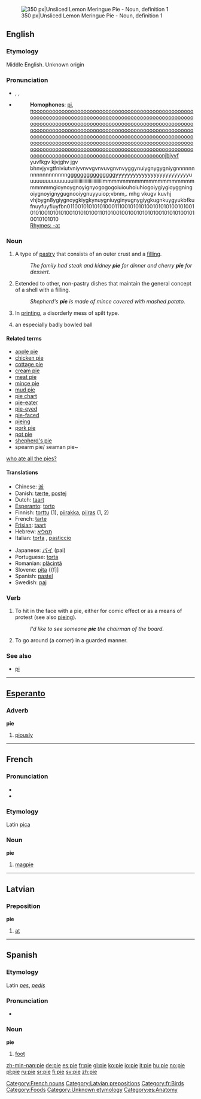 {{see|Pie|PIE}}
[[Image:Lemon Meringue Pie 1.jpg|thumb|right|350 px|Unsliced Lemon Meringue Pie - Noun, definition 1]]
==English==

===Etymology===
Middle English. Unknown origin

===Pronunciation===
*{{AHD|pī}}, {{IPA|/paɪ/}}, {{SAMPA|/paI/}}
*{{audio|en-us-pie.ogg|Audio (US)}}
*:'''Homophones''': [[pi]], [[π]]ooooooooooooooooooooooooooooooooooooooooooooooooooooooooooooooooooooooooooooooooooooooooooooooooooooooooooooooooooooooooooooooooooooooooooooooooooooooooooooooooooooooooooooooooooooooooooooooooooooooooooooooooooooooooooooooooooooooooooooooooooooooooooooooooooooooooooooooooooooooooooooooooooooooooooooooooooooooooooooooooooooooooooooooooooooooooooooooooooooooooooooooooooooooooooooooooooooooooooooooooooooonjbiyvf yuvfkgv kjvjghv jgv bhnvjyvgtfniviutvniyvnvvgvnvuvgnvnvyggynuiygnygygniygnnnnnnnnnnnnnnnnnngggggggggggggggyyyyyyyyyyyyyyyyyyyyyyyyyuuuuuuuuuuuuuuuiiiiiiiiiiiiiiiiiiiiiiimmmmmmmmmmmmmmmmmmmmmmmmmgioynoygnoyignyogogogoiuiouhoiuhiogoiygiygioyggningoiygnoyignygugnooiygnuyyuiop;vbnm,. mhg vkugv kuvhj vhjbygn8ygiygnoygkiygkynuygniuyginyugnygiygkugnkuygyukbfkufnuyfuyfiuyfbn0110010101010100011100101010100101010100101001010100101010100101010100110101001001001010101001010101001010010101010
*: [[Rhymes:English:-aɪ|Rhymes: -aɪ]]

===Noun===
{{en-noun|s|-}}

# A type of [[pastry]] that consists of an outer crust and a [[filling]].
#: ''The family had steak and kidney '''pie''' for dinner and cherry '''pie''' for dessert.''
# Extended to other, non-pastry dishes that maintain the general concept of a shell with a filling.
#: ''Shepherd's '''pie''' is made of mince covered with mashed potato.''
# In [[printing]], a disorderly mess of spilt type.
# {{cricket}} an especially badly bowled ball

====Related terms====
*[[apple pie]]
*[[chicken pie]]
*[[cottage pie]]
*[[cream pie]]
*[[meat pie]]
*[[mince pie]]
*[[mud pie]]
*[[pie chart]]
*[[pie-eater]]
*[[pie-eyed]]
*[[pie-faced]]
*[[pieing]]
*[[pork pie]]
*[[pot pie]]
*[[shepherd's pie]]
*spearm pie/ seaman pie~
[[who ate all the pies?]]

====Translations====
{{top}}
*Chinese: [[派]]
*Danish: [[tærte]], [[postej]] {{c}}
*Dutch: [[taart]]
*[[Esperanto]]: [[torto]]
*Finnish: [[torttu]] (1), [[piirakka]], [[piiras]] (1, 2)
*French: [[tarte]] {{f}}
*[[Frisian]]: [[taart]]
*Hebrew: [[תמליא]]
*Italian: [[torta]] {{f}}, [[pasticcio]] {{m}}
{{mid}}
*Japanese: [[パイ]] (pai)
*Portuguese: [[torta]] {{f}}
*Romanian: [[plăcintă]] {{f}}
*Slovene: [[pita]] {{f]]
*Spanish: [[pastel]] {{m}}
*Swedish: [[paj]]
{{bottom}}

===Verb===
{{en-verb|pie|d}}

# {{transitive}} To hit in the face with a pie, either for comic effect or as a means of protest (see also [[pieing]]).
#: ''I'd like to see someone '''pie''' the chairman of the board.''
# {{transitive}} To go around (a corner) in a guarded manner.

===See also===
*[[pi]]

----

==[[Esperanto]]==

===Adverb===
'''pie'''

# [[piously]]

----

==French==

===Pronunciation===
*{{IPA|/pi/}}
*{{SAMPA|/pi/}}

===Etymology===
Latin [[pica]]

===Noun===
'''pie''' {{f}}

# [[magpie]]

[[Category:French nouns]]

----

==Latvian==

===Preposition===
'''pie'''

# [[at]]

[[Category:Latvian prepositions]]

----

==Spanish==

===Etymology===
Latin ''[[pes]]'', ''[[pedis]]''

===Pronunciation===
*{{IPA|/{{IPAchar|pje}}/}}

===Noun===
'''pie''' {{m}}

# [[foot]]

[[Category:fr:Birds]]
[[Category:Foods]]
[[Category:Unknown etymology]]
[[Category:es:Anatomy]]

[[zh-min-nan:pie]]
[[de:pie]]
[[es:pie]]
[[fr:pie]]
[[gl:pie]]
[[ko:pie]]
[[io:pie]]
[[it:pie]]
[[hu:pie]]
[[no:pie]]
[[pl:pie]]
[[ru:pie]]
[[sr:pie]]
[[fi:pie]]
[[sv:pie]]
[[zh:pie]]